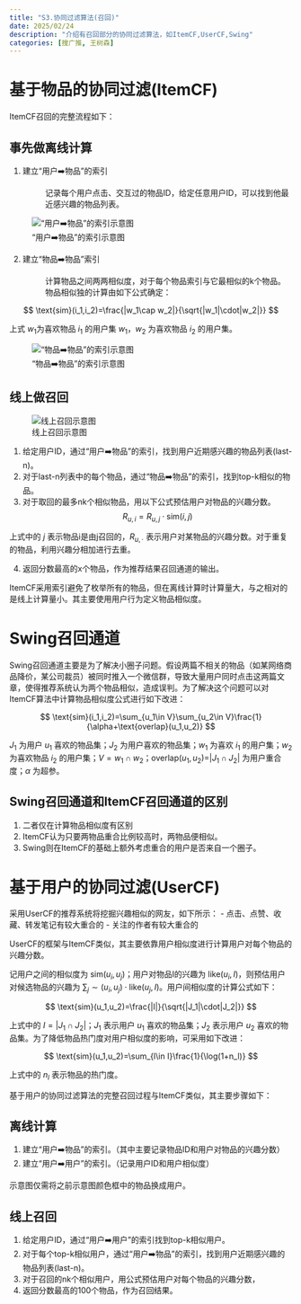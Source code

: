 ```yaml
---
title: "S3.协同过滤算法(召回)"
date: 2025/02/24
description: "介绍有召回部分的协同过滤算法，如ItemCF,UserCF,Swing"
categories: [搜广推, 王树森]
---
```


# 基于物品的协同过滤(ItemCF)

ItemCF召回的完整流程如下：

## 事先做离线计算

1.  

    建立“用户➡️物品”的索引

    :   记录每个用户点击、交互过的物品ID，给定任意用户ID，可以找到他最近感兴趣的物品列表。

![“用户➡️物品”的索引示意图](images/paste-1.png)

2.  

    建立“物品➡️物品”索引

    :   计算物品之间两两相似度，对于每个物品索引与它最相似的k个物品。物品相似独的计算由如下公式确定：

$$
\text{sim}(i_1,i_2)=\frac{|w_1\cap w_2|}{\sqrt{|w_1|\cdot|w_2|}}
$$

上式 $w_1$为喜欢物品 $i_1$ 的用户集 $w_1$，$w_2$ 为喜欢物品 $i_2$ 的用户集。

![“物品➡️物品”的索引示意图](images/paste-2.png)

## 线上做召回

![线上召回示意图](images/paste-3.png)

1.  给定用户ID，通过“用户➡️物品”的索引，找到用户近期感兴趣的物品列表(last-n)。
2.  对于last-n列表中的每个物品，通过“物品➡️物品”的索引，找到top-k相似的物品。
3.  对于取回的最多nk个相似物品，用以下公式预估用户对物品的兴趣分数。 
$$
R_{u,i}=R_{u,j}\cdot\text{sim}(i,j)
$$

上式中的 $j$ 表示物品i是由j召回的，$R_{u,\cdot}$ 表示用户对某物品的兴趣分数。对于重复的物品，利用兴趣分相加进行去重。

4. 返回分数最高的x个物品，作为推荐结果召回通道的输出。

ItemCF采用索引避免了枚举所有的物品，但在离线计算时计算量大，与之相对的是线上计算量小。其主要使用用户行为定义物品相似度。

# Swing召回通道
Swing召回通道主要是为了解决小圈子问题。假设两篇不相关的物品（如某网络商品降价，某公司裁员）被同时推入一个微信群，导致大量用户同时点击这两篇文章，使得推荐系统认为两个物品相似，造成误判。为了解决这个问题可以对ItemCF算法中计算物品相似度公式进行如下改进：

$$
\text{sim}(i_1,i_2)=\sum_{u_1\in V}\sum_{u_2\in V}\frac{1}{\alpha+\text{overlap}(u_1,u_2)}
$$

$J_1$ 为用户 $u_1$ 喜欢的物品集；$J_2$ 为用户喜欢的物品集；$w_1$ 为喜欢 $i_1$ 的用户集；$w_2$ 为喜欢物品 $i_2$ 的用户集；$V=w_1\cap w_2$；overlap($u_1,u_2$)=$|J_1\cap J_2|$ 为用户重合度；$\alpha$ 为超参。

::: {.callout-tip}
# Swing召回通道和ItemCF召回通道的区别

1. 二者仅在计算物品相似度有区别
2. ItemCF认为只要两物品重合比例较高时，两物品便相似。
3. Swing则在ItemCF的基础上额外考虑重合的用户是否来自一个圈子。
:::

# 基于用户的协同过滤(UserCF)

采用UserCF的推荐系统将挖掘兴趣相似的网友，如下所示：
- 点击、点赞、收藏、转发笔记有较大重合的
- 关注的作者有较大重合的

UserCF的框架与ItemCF类似，其主要依靠用户相似度进行计算用户对每个物品的兴趣分数。

记用户之间的相似度为 $\text{sim}(u_i,u_j)$；用户对物品I的兴趣为 $\text{like}(u_i,I)$，则预估用户对候选物品的兴趣为 $\sum_j \sim(u_i,u_j)\cdot\text{like}(u_j,I)$。用户间相似度的计算公式如下：

$$
\text{sim}(u_1,u_2)=\frac{|I|}{\sqrt{|J_1|\cdot|J_2|}}
$$

上式中的 $I=|J_1\cap J_2|$；$J_1$ 表示用户 $u_1$ 喜欢的物品集；$J_2$ 表示用户 $u_2$ 喜欢的物品集。为了降低物品热门度对用户相似度的影响，可采用如下改进：

$$
\text{sim}(u_1,u_2)=\sum_{l\in I}\frac{1}{\log(1+n_l)}
$$

上式中的 $n_l$ 表示物品的热门度。

基于用户的协同过滤算法的完整召回过程与ItemCF类似，其主要步骤如下：

## 离线计算

1. 建立“用户➡️物品”的索引。（其中主要记录物品ID和用户对物品的兴趣分数）
2. 建立“用户➡️用户”的索引。（记录用户ID和用户相似度）

示意图仅需将之前示意图颜色框中的物品换成用户。

## 线上召回

1. 给定用户ID，通过“用户➡️用户”的索引找到top-k相似用户。
2. 对于每个top-k相似用户，通过“用户➡️物品”的索引，找到用户近期感兴趣的物品列表(last-n)。
3. 对于召回的nk个相似用户，用公式预估用户对每个物品的兴趣分数，
4. 返回分数最高的100个物品，作为召回结果。
